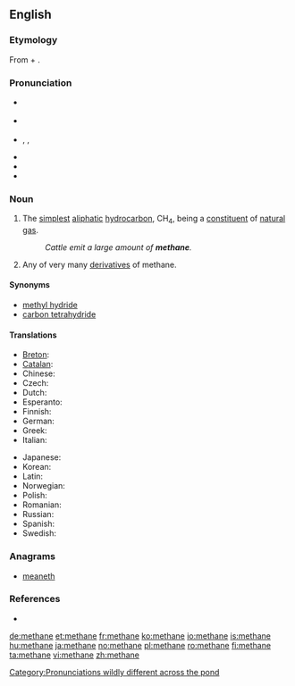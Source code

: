 {{also|méthane}}
==English==
{{wikipedia}}

===Etymology===
From {{term|methyl||lang=en}} + {{term|-ane||lang=en}}.

===Pronunciation===
* {{a|Canada}} {{IPA|/ˈmɛθɛɪn/}}
* {{a|RP}} {{IPA|/ˈmiːθeɪn/}}
* {{a|US}} {{enPR|mĕth'ān}}, {{IPA|/ˈmɛθeɪn/}}, {{SAMPA|/"mETeIn/}}
* {{audio|en-uk-methane.ogg|Audio (UK)}}
* {{audio|en-us-methane.ogg|Audio (US)}}
* {{rhymes|ɛθeɪn}}

===Noun===
{{en-noun|s|-}}

# {{organic compound|uncountable}} The [[simplest]] [[aliphatic]] [[hydrocarbon]], CH<sub>4</sub>, being a [[constituent]] of [[natural gas]].
#: ''Cattle emit a large amount of '''methane'''.''
# {{organic chemistry|countable}} Any of very many [[derivative]]s of methane.

====Synonyms====
* [[methyl hydride]] {{qualifier|appears in some chemistry literature}}
* [[carbon tetrahydride]] {{qualifier|rare|systematic name}}

====Translations====
{{trans-top|the compound CH<sub>4</sub>}}
* [[Breton]]: {{t-|br|metan|m|xs=Breton}}
* [[Catalan]]: {{t-|ca|metà|m}}
* Chinese: {{t|cmn|甲烷|sc=Hani|tr=jiǎ wán}}
* Czech: {{t+|cs|metan|m}}
* Dutch: {{t+|nl|methaan|n}}
* Esperanto: {{t-|eo|metano|xs=Esperanto}}
* Finnish: {{t+|fi|metaani}}
* German: {{t+|de|Methan|n}}
* Greek: {{t+|el|μεθάνιο|n|tr=methánio}}
* Italian: {{t+|it|metano}}
{{trans-mid}}
* Japanese: {{t-|ja|メタン|tr=metan}}
* Korean: {{t|ko|메탄|tr=metan|sc=Hang}}
* Latin: {{t-|la|methanum}}
* Norwegian: {{t+|no|metan|n}}
* Polish: {{t+|pl|metan|m}}
* Romanian: {{t+|ro|metan|n}}
* Russian: {{t|ru|метан|m|sc=Cyrl|tr=metán}}
* Spanish: {{t+|es|metano|m}}
* Swedish: {{t+|sv|metan|n}}
{{trans-bottom}}

===Anagrams===
* [[meaneth#English|meaneth]]

===References===
* {{R:Online_Etymology_Dictionary|methane}}

[[Category:Pronunciations wildly different across the pond]]

[[de:methane]]
[[et:methane]]
[[fr:methane]]
[[ko:methane]]
[[io:methane]]
[[is:methane]]
[[hu:methane]]
[[ja:methane]]
[[no:methane]]
[[pl:methane]]
[[ro:methane]]
[[fi:methane]]
[[ta:methane]]
[[vi:methane]]
[[zh:methane]]